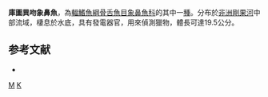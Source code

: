 {{Speciesbox 
| genus = Marcusenius
| species = kutuensis
| status = LC
| status_system = IUCN3.1
| authority = [[Boulenger|Boulenger]], 1899
| synonyms = *''Gnathonemus kutuensis''<br /><small>Boulenger, 1899</small>
}}

'''庫圖異吻象鼻魚'''，為[[輻鰭魚綱|輻鰭魚綱]][[骨舌魚目|骨舌魚目]][[象鼻魚科|象鼻魚科]]的其中一[[種|種]]。分布於[[非洲|非洲]][[剛果河|剛果河]]中部流域，棲息於水底，具有發電器官，用來偵測獵物，體長可達19.5公分。

==参考文献==
*{{FishBase_species|genus=Marcusenius|species=kutuensis|year=2011|month=12}}
{{Taxonbar}}

[[Category:1899年描述的鱼类|M]]
[[Category:異吻象鼻魚屬|K]]